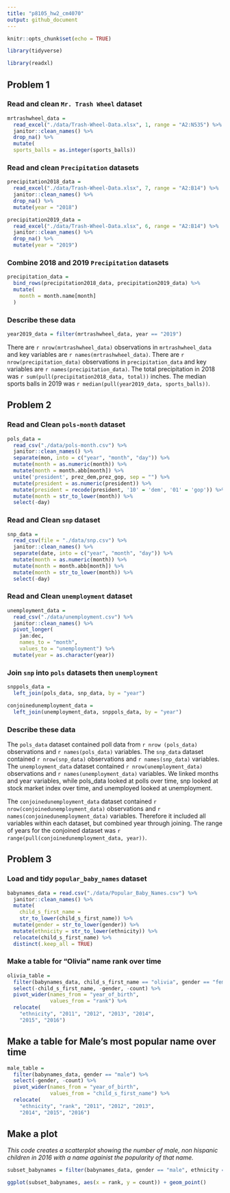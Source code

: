 ```yaml
---
title: "p8105_hw2_cm4070"
output: github_document
---
```


```r
knitr::opts_chunk$set(echo = TRUE)

library(tidyverse)

library(readxl)

```

## Problem 1

### Read and clean `Mr. Trash Wheel` dataset

```r
mrtrashwheel_data = 
  read_excel("./data/Trash-Wheel-Data.xlsx", 1, range = "A2:N535") %>%
  janitor::clean_names() %>%
  drop_na() %>%
  mutate(
  sports_balls = as.integer(sports_balls)) 
```

### Read and clean `Precipitation` datasets

```r
precipitation2018_data = 
  read_excel("./data/Trash-Wheel-Data.xlsx", 7, range = "A2:B14") %>%
  janitor::clean_names() %>%
  drop_na() %>%
  mutate(year = "2018")
```

```r
precipitation2019_data =
  read_excel("./data/Trash-Wheel-Data.xlsx", 6, range = "A2:B14") %>%
  janitor::clean_names() %>%
  drop_na() %>%
  mutate(year = "2019")
```

### Combine 2018 and 2019 `Precipitation` datasets 

```r
precipitation_data = 
  bind_rows(precipitation2018_data, precipitation2019_data) %>%
  mutate(
    month = month.name[month]
  )
```

### Describe these data 

```r
year2019_data = filter(mrtrashwheel_data, year == "2019")
```

There are `r nrow(mrtrashwheel_data)` observations  in `mrtrashwheel_data` and key variables are `r names(mrtrashwheel_data)`. There are `r nrow(precipitation_data)` observations in `precipitation_data` and key variables are `r names(precipitation_data)`. The total precipitation in 2018 was `r sum(pull(precipitation2018_data, total))` inches. The median sports balls in 2019 was `r median(pull(year2019_data, sports_balls))`.

## Problem 2 

### Read and Clean `pols-month` dataset

```r
pols_data = 
  read_csv("./data/pols-month.csv") %>% 
  janitor::clean_names() %>%
  separate(mon, into = c("year", "month", "day")) %>%
  mutate(month = as.numeric(month)) %>%
  mutate(month = month.abb[month]) %>%
  unite('president', prez_dem,prez_gop, sep = "") %>%
  mutate(president = as.numeric(president)) %>%
  mutate(president = recode(president, '10' = 'dem', '01' = 'gop')) %>%
  mutate(month = str_to_lower(month)) %>%
  select(-day)
```

### Read and Clean `snp` dataset

```r
snp_data = 
  read_csv(file = "./data/snp.csv") %>%
  janitor::clean_names() %>%
  separate(date, into = c("year", "month", "day")) %>%
  mutate(month = as.numeric(month)) %>%
  mutate(month = month.abb[month]) %>%
  mutate(month = str_to_lower(month)) %>%
  select(-day)
```

### Read and Clean `unemployment` dataset

```r
unemployment_data = 
  read_csv("./data/unemployment.csv") %>%
  janitor::clean_names() %>%
  pivot_longer(
    jan:dec, 
    names_to = "month", 
    values_to = "unemployment") %>%
  mutate(year = as.character(year))
```

### Join `snp` into `pols` datasets then `unemployment`

```r
snppols_data = 
  left_join(pols_data, snp_data, by = "year")

conjoinedunemployment_data = 
  left_join(unemployment_data, snppols_data, by = "year")
```

### Describe these data 

The `pols_data` dataset contained poll data from `r nrow (pols_data)` observations and `r names(pols_data)` variables. The `snp_data` dataset contained `r nrow(snp_data)` observations and `r names(snp_data)` variables. 
The `unemployment_data` dataset contained `r nrow(unemployment_data)` observations and `r names(unemployment_data)` variables. We linked months 
and year variables, while pols_data looked at polls over time, snp looked at stock market index over time, and unemployed looked at unemployment. 

The `conjoinedunemployment_data` dataset contained
`r nrow(conjoinedunemployment_data)` observations and `r names(conjoinedunemployment_data)` variables. Therefore it included all variables within each dataset, but combined year through joining. The range of years for the conjoined dataset was `r range(pull(conjoinedunemployment_data, year))`. 

## Problem 3 

### Load and tidy `popular_baby_names` dataset

```r
babynames_data = read.csv("./data/Popular_Baby_Names.csv") %>% 
  janitor::clean_names() %>% 
  mutate(
    child_s_first_name = 
    str_to_lower(child_s_first_name)) %>% 
  mutate(gender = str_to_lower(gender)) %>% 
  mutate(ethnicity = str_to_lower(ethnicity)) %>% 
  relocate(child_s_first_name) %>%
  distinct(.keep_all = TRUE)
```

### Make a table for "Olivia" name rank over time

```r
olivia_table = 
  filter(babynames_data, child_s_first_name == "olivia", gender == "female") %>%
  select(-child_s_first_name, -gender, -count) %>%
  pivot_wider(names_from = "year_of_birth",
              values_from = "rank") %>%
  relocate(
    "ethnicity", "2011", "2012", "2013", "2014", 
    "2015", "2016")
```

## Make a table for Male's most popular name over time

```r
male_table = 
  filter(babynames_data, gender == "male") %>%
  select(-gender, -count) %>%
  pivot_wider(names_from = "year_of_birth",
              values_from = "child_s_first_name") %>%
  relocate(
    "ethnicity", "rank", "2011", "2012", "2013", 
    "2014", "2015", "2016") 
```

## Make a plot

_This code creates a scatterplot showing the number of male, non hispanic children in 2016 with a name againist the popularity of that name._

```r
subset_babynames = filter(babynames_data, gender == "male", ethnicity == "white non hispanic", year_of_birth == "2016")

ggplot(subset_babynames, aes(x = rank, y = count)) + geom_point()
```

